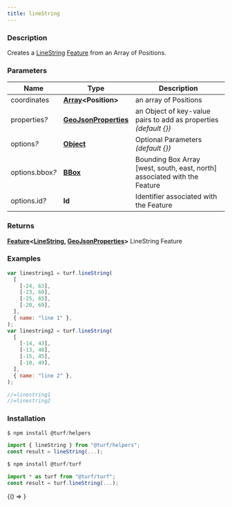 ```yaml
---
title: lineString
---
```



### Description

Creates a [LineString](https://tools.ietf.org/html/rfc7946#section-3.1.4) [Feature](https://tools.ietf.org/html/rfc7946#section-3.2) from an Array of Positions.

### Parameters

| Name                 | Type                                                                                                          | Description                                                                |
| -------------------- | ------------------------------------------------------------------------------------------------------------- | -------------------------------------------------------------------------- |
| coordinates          | **[Array](https://developer.mozilla.org/docs/Web/JavaScript/Reference/Global_Objects/Array)&lt;Position&gt;** | an array of Positions                                                      |
| properties<i>?</i>   | **[GeoJsonProperties](https://tools.ietf.org/html/rfc7946#section-3.2)**                                      | an Object of key-value pairs to add as properties _(default &#123;&#125;)_ |
| options<i>?</i>      | **[Object](https://developer.mozilla.org/docs/Web/JavaScript/Reference/Global_Objects/Object)**               | Optional Parameters _(default &#123;&#125;)_                               |
| options.bbox<i>?</i> | **[BBox](https://tools.ietf.org/html/rfc7946#section-5)**                                                     | Bounding Box Array [west, south, east, north] associated with the Feature  |
| options.id<i>?</i>   | **Id**                                                                                                        | Identifier associated with the Feature                                     |

### Returns

**[Feature](https://tools.ietf.org/html/rfc7946#section-3.2)&lt;[LineString](https://tools.ietf.org/html/rfc7946#section-3.1.4), [GeoJsonProperties](https://tools.ietf.org/html/rfc7946#section-3.2)&gt;** LineString Feature

### Examples

```javascript
var linestring1 = turf.lineString(
  [
    [-24, 63],
    [-23, 60],
    [-25, 65],
    [-20, 69],
  ],
  { name: "line 1" },
);
var linestring2 = turf.lineString(
  [
    [-14, 43],
    [-13, 40],
    [-15, 45],
    [-10, 49],
  ],
  { name: "line 2" },
);

//=linestring1
//=linestring2
```

### Installation

```javascript
$ npm install @turf/helpers

import { lineString } from "@turf/helpers";
const result = lineString(...);
```

```javascript
$ npm install @turf/turf

import * as turf from "@turf/turf";
const result = turf.lineString(...);
```

<!-- Expose turf as global var for experimenting in the browser console -->

<BrowserOnly>{() => <WindowTurfGlobal turf={turf} />}</BrowserOnly>
